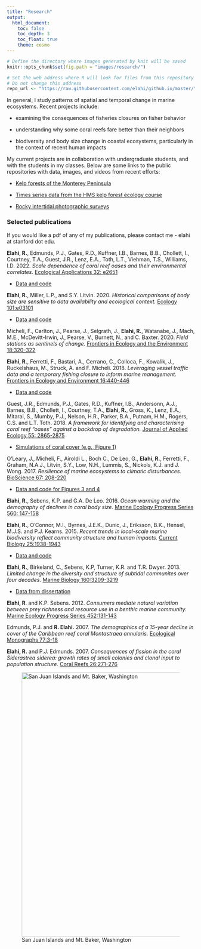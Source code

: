 ```yaml
---
title: "Research"
output: 
  html_document: 
    toc: false
    toc_depth: 3
    toc_float: true
    theme: cosmo
---
```


```r
# Define the directory where images generated by knit will be saved
knitr::opts_chunk$set(fig.path = "images/research/")

# Set the web address where R will look for files from this repository
# Do not change this address
repo_url <- "https://raw.githubusercontent.com/elahi/github.io/master/"
```

In general, I study patterns of spatial and temporal change in marine ecosystems. Recent projects include:

-   examining the consequences of fisheries closures on fisher behavior

-   understanding why some coral reefs fare better than their neighbors

-   biodiversity and body size change in coastal ecosystems, particularly in the context of recent human impacts

My current projects are in collaboration with undergraduate students, and with the students in my classes. Below are some links to the public repositories with data, images, and videos from recent efforts:

-   [Kelp forests of the Monterey Peninsula](https://purl.stanford.edu/wp446bg1851)

-   [Times series data from the HMS kelp forest ecology course](https://purl.stanford.edu/pz371sk3632)

-   [Rocky intertidal photographic surveys](https://purl.stanford.edu/kv041ng6595)

### Selected publications

If you would like a pdf of any of my publications, please contact me - elahi at stanford dot edu.

**Elahi, R.**, Edmunds, P.J., Gates, R.D., Kuffner, I.B., Barnes, B.B., Chollett, I., Courtney, T.A., Guest, J.R., Lenz, E.A., Toth, L.T., Viehman, T.S., Williams, I.D. 2022. *Scale dependence of coral reef oases and their environmental correlates.* [Ecological Applications 32: e2651](https://esajournals.onlinelibrary.wiley.com/doi/full/10.1002/eap.2651)

-   [Data and code](https://purl.stanford.edu/zb133qp4049)

**Elahi, R.**, Miller, L.P., and S.Y. Litvin. 2020. *Historical comparisons of body size are sensitive to data availability and ecological context.* [Ecology 101:e03101](https://doi.org/10.1002/ecy.3101)

-   [Data and code](https://purl.stanford.edu/bs528mw1630)

Micheli, F., Carlton, J., Pearse, J., Selgrath, J., **Elahi, R.**, Watanabe, J., Mach, M.E., McDevitt-Irwin, J., Pearse, V., Burnett, N., and C. Baxter. 2020. *Field stations as sentinels of change.* [Frontiers in Ecology and the Environment 18:320-322](https://doi.org/10.1002/fee.2231)

**Elahi, R.**, Ferretti, F., Bastari, A., Cerrano, C., Colloca, F., Kowalik, J., Ruckelshaus, M., Struck, A. and F. Micheli. 2018. *Leveraging vessel traffic data and a temporary fishing closure to inform marine management.* [Frontiers in Ecology and Environment 16:440-446](https://doi.org/10.1002/fee.1936)

-   [Data and code](https://purl.stanford.edu/hj240pg7057)

Guest, J.R., Edmunds, P.J., Gates, R.D., Kuffner, I.B., Andersonn, A.J., Barnes, B.B., Chollett, I., Courtney, T.A., **Elahi, R.**, Gross, K., Lenz, E.A., Mitarai, S., Mumby, P.J., Nelson, H.R., Parker, B.A., Putnam, H.M., Rogers, C.S. and L.T. Toth. 2018. *A framework for identifying and characterising coral reef "oases" against a backdrop of degradation.* [Journal of Applied Ecology 55: 2865-2875](https://doi.org/10.1111/1365-2664.13179)

-   [Simulations of coral cover (e.g., Figure 1)](https://github.com/elahi/coral_sims)

O'Leary, J., Micheli, F., Airoldi L., Boch C., De Leo, G., **Elahi, R.**, Ferretti, F., Graham, N.A.J., Litvin, S.Y., Low, N.H., Lummis, S., Nickols, K.J. and J. Wong. 2017. *Resilience of marine ecosystems to climatic disturbances.* [BioScience 67: 208-220](https://doi.org/10.1093/biosci/biw161)

-   [Data and code for Figures 3 and 4](https://github.com/elahi/bright_spots)

**Elahi, R.**, Sebens, K.P. and G.A. De Leo. 2016. *Ocean warming and the demography of declines in coral body size.* [Marine Ecology Progress Series 560: 147-158](https://doi.org/10.3354/meps11931)

**Elahi, R.**, O'Connor, M.I., Byrnes, J.E.K., Dunic, J., Eriksson, B.K., Hensel, M.J.S. and P.J. Kearns. 2015. *Recent trends in local-scale marine biodiversity reflect community structure and human impacts.* [Current Biology 25:1938-1943](https://doi.org/10.1016/j.cub.2015.05.030)

-   [Data and code](https://github.com/elahi/marBiodivChange)

**Elahi, R.**, Birkeland, C., Sebens, K.P, Turner, K.R. and T.R. Dwyer. 2013. *Limited change in the diversity and structure of subtidal communites over four decades.* [Marine Biology 160:3209-3219](https://doi.org/10.1007/s00227-013-2308-3)

-   [Data from dissertation](https://github.com/elahi/phd_elahi)

**Elahi, R**. and K.P. Sebens. 2012. *Consumers mediate natural variation between prey richness and resource use in a benthic marine community.* [Marine Ecology Progress Series 452:131-143](https://doi.org/10.3354/meps09603)

Edmunds, P.J. and **R. Elahi.** 2007. *The demographics of a 15-year decline in cover of the Caribbean reef coral Montastraea annularis.* [Ecological Monographs 77:3-18](https://doi.org/10.1890/05-1081)

**Elahi, R.** and P.J. Edmunds. 2007. *Consequences of fission in the coral Siderastrea siderea: growth rates of small colonies and clonal input to population structure.* [Coral Reefs 26:271-276](https://doi.org/10.1007/s00338-006-0190-x)

![San Juan Islands and Mt. Baker, Washington](images/P1010170_crop.png){width="7.38in"}
